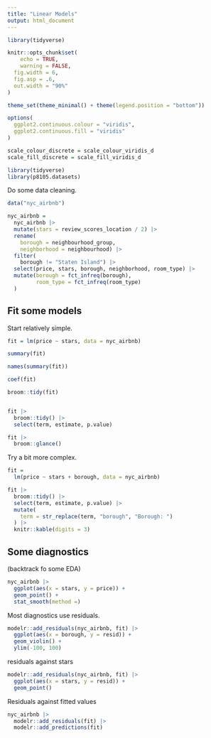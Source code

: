 ```yaml
---
title: "Linear Models"
output: html_document
---
```


```r
library(tidyverse)

knitr::opts_chunk$set(
	echo = TRUE,
	warning = FALSE,
  fig.width = 6,
  fig.asp = .6,
  out.width = "90%"
)

theme_set(theme_minimal() + theme(legend.position = "bottom"))

options(
  ggplot2.continuous.colour = "viridis",
  ggplot2.continuous.fill = "viridis"
)

scale_colour_discrete = scale_colour_viridis_d
scale_fill_discrete = scale_fill_viridis_d
```

```r
library(tidyverse)
library(p8105.datasets)
```

Do some data cleaning. 

```r
data("nyc_airbnb")

nyc_airbnb = 
  nyc_airbnb |>
  mutate(stars = review_scores_location / 2) |>
  rename(
    borough = neighbourhood_group, 
    neighborhood = neighbourhood) |>
  filter(
    borough != "Staten Island") |>
  select(price, stars, borough, neighborhood, room_type) |>
  mutate(borough = fct_infreq(borough), 
         room_type = fct_infreq(room_type)
  )
```


## Fit some models 

Start relatively simple. 

```r
fit = lm(price ~ stars, data = nyc_airbnb)

summary(fit)

names(summary(fit))

coef(fit)

broom::tidy(fit)


fit |>
  broom::tidy() |>
  select(term, estimate, p.value)

fit |>
  broom::glance()
```

Try a bit more complex. 

```r
fit = 
  lm(price ~ stars + borough, data = nyc_airbnb)

fit |>
  broom::tidy() |>
  select(term, estimate, p.value) |>
  mutate(
    term = str_replace(term, "borough", "Borough: ")
  ) |>
  knitr::kable(digits = 3)
```


## Some diagnostics 

(backtrack fo some EDA) 

```r
nyc_airbnb |>
  ggplot(aes(x = stars, y = price)) + 
  geom_point() + 
  stat_smooth(method =)
```


Most diagnostics use residuals. 

```r
modelr::add_residuals(nyc_airbnb, fit) |>
  ggplot(aes(x = borough, y = resid)) + 
  geom_violin() +
  ylim(-100, 100)
```


residuals against stars

```r
modelr::add_residuals(nyc_airbnb, fit) |>
  ggplot(aes(x = stars, y = resid)) +
  geom_point()
```


Residuals against fitted values 

```r
nyc_airbnb |> 
  modelr::add_residuals(fit) |>
  modelr::add_predictions(fit) 
```


